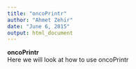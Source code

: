 ```yaml
---
title: "oncoPrintr"
author: "Ahmet Zehir"
date: "June 6, 2015"
output: html_document
---
```


**oncoPrintr**  
Here we will look at how to use oncoPrintr

